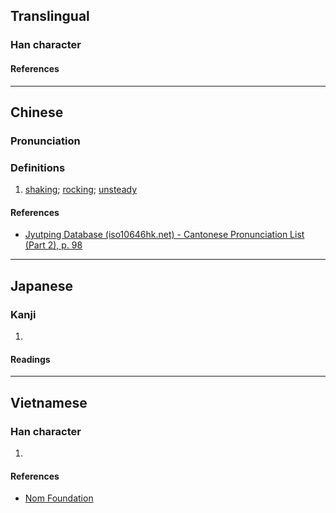 {{character info}}
==Translingual==

===Han character===
{{Han char|rn=46|rad=山|as=04|sn=7|four=27247|canj=UNHE,XUNHE|ids=⿰山及}}

====References====
{{Han ref|kx=0308.170|dkj=07928|dj=0607.340|hdz=10764.180|uh=5C8B}}

----

==Chinese==
{{zh-forms}}

===Pronunciation===
{{zh-pron
|m=è
|c=ngap6,ap6
|mc=y
|oc=y
|cat=
}}

===Definitions===
{{zh-hanzi}}

# {{lb|zh|obsolete}} [[shaking]]; [[rocking]]; [[unsteady]]

====References====
* [http://www.iso10646hk.net/jp/document/download.jsp Jyutping Database (iso10646hk.net) - Cantonese Pronunciation List (Part 2), p. 98]

----

==Japanese==

===Kanji===
{{ja-kanji|grade=|rs=山04}}

# {{rfdef|ja|sort=山04}}

====Readings====
{{ja-readings
|on=ごう
}}

----

==Vietnamese==

===Han character===
{{vi-readings|rs=山04|reading=gập}}

# {{rfdef|vi|sort=山04}}

====References====
* [http://nomfoundation.org/common/nom_details.php?codepoint=5c8b Nom Foundation]